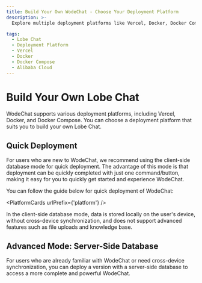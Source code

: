 ```yaml
---
title: Build Your Own WodeChat - Choose Your Deployment Platform
description: >-
  Explore multiple deployment platforms like Vercel, Docker, Docker Compose, and more to deploy WodeChat. Choose the platform that best suits your needs.

tags:
  - Lobe Chat
  - Deployment Platform
  - Vercel
  - Docker
  - Docker Compose
  - Alibaba Cloud
---
```


# Build Your Own Lobe Chat

WodeChat supports various deployment platforms, including Vercel, Docker, and Docker Compose. You can choose a deployment platform that suits you to build your own Lobe Chat.

## Quick Deployment

For users who are new to WodeChat, we recommend using the client-side database mode for quick deployment. The advantage of this mode is that deployment can be quickly completed with just one command/button, making it easy for you to quickly get started and experience WodeChat.

You can follow the guide below for quick deployment of WodeChat:

<PlatformCards urlPrefix={'platform'} />

<Callout>
  In the client-side database mode, data is stored locally on the user's device, without
  cross-device synchronization, and does not support advanced features such as file uploads and
  knowledge base.
</Callout>

## Advanced Mode: Server-Side Database

For users who are already familiar with WodeChat or need cross-device synchronization, you can deploy a version with a server-side database to access a more complete and powerful WodeChat.

<Cards>
  <Card href={'/docs/self-hosting/server-database'} title={'Server-Side Database Deployment Guide'} />
</Cards>
